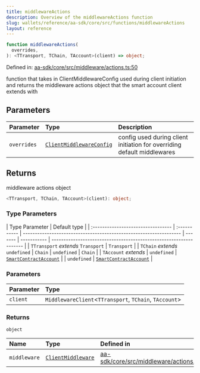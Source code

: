 ```yaml
---
title: middlewareActions
description: Overview of the middlewareActions function
slug: wallets/reference/aa-sdk/core/src/functions/middlewareActions
layout: reference
---
```


```ts
function middlewareActions(
  overrides,
): <TTransport, TChain, TAccount>(client) => object;
```

Defined in: [aa-sdk/core/src/middleware/actions.ts:50](https://github.com/alchemyplatform/aa-sdk/blob/923a52171f7246172caf350853843e6680197da9/aa-sdk/core/src/middleware/actions.ts#L50)

function that takes in ClientMiddlewareConfig used during client initiation
and returns the middleware actions object that the smart account client extends with

## Parameters

| Parameter   | Type                                                                   | Description                                                             |
| :---------- | :--------------------------------------------------------------------- | :---------------------------------------------------------------------- |
| `overrides` | [`ClientMiddlewareConfig`](../type-aliases/ClientMiddlewareConfig.mdx) | config used during client initiation for overriding default middlewares |

## Returns

middleware actions object

```ts
<TTransport, TChain, TAccount>(client): object;
```

### Type Parameters

| Type Parameter                     | Default type |
| :--------------------------------- | :----------- | ------------------------------------------------------------------ | ------- | ----------- | ------------------------------------------------------------------ |
| `TTransport` _extends_ `Transport` | `Transport`  |
| `TChain` _extends_ `undefined`     | `Chain`      | `undefined`                                                        | `Chain` |
| `TAccount` _extends_               | `undefined`  | [`SmartContractAccount`](../type-aliases/SmartContractAccount.mdx) |         | `undefined` | [`SmartContractAccount`](../type-aliases/SmartContractAccount.mdx) |

### Parameters

| Parameter | Type                                                    |
| :-------- | :------------------------------------------------------ |
| `client`  | `MiddlewareClient`\<`TTransport`, `TChain`, `TAccount`> |

### Returns

`object`

| Name         | Type                                                       | Defined in                                                                                                                                                                    |
| :----------- | :--------------------------------------------------------- | :---------------------------------------------------------------------------------------------------------------------------------------------------------------------------- |
| `middleware` | [`ClientMiddleware`](../type-aliases/ClientMiddleware.mdx) | [aa-sdk/core/src/middleware/actions.ts:59](https://github.com/alchemyplatform/aa-sdk/blob/923a52171f7246172caf350853843e6680197da9/aa-sdk/core/src/middleware/actions.ts#L59) |
